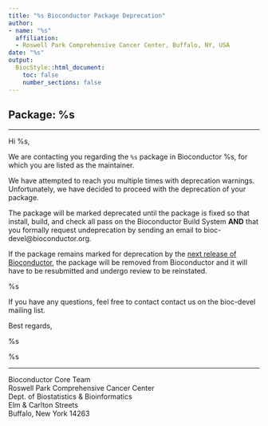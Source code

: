 ```yaml
---
title: "%s Bioconductor Package Deprecation"
author:
- name: "%s"
  affiliation:
  - Roswell Park Comprehensive Cancer Center, Buffalo, NY, USA
date: "%s"
output:
  BiocStyle::html_document:
    toc: false
    number_sections: false
---
```


## Package: %s

---


Hi %s,

We are contacting you regarding the `%s` package in Bioconductor
%s, for which you are listed as the maintainer.

We have attempted to reach you multiple times with deprecation warnings.
Unfortunately, we have decided to proceed with the deprecation of your package.

The package will be marked deprecated until the package is fixed so that
install, build, and check all pass on the Bioconductor Build System **AND**
that you formally request undeprecation by sending an email to
bioc-devel@bioconductor.org.

If the package remains marked for deprecation by the
[next release of Bioconductor](https://www.bioconductor.org/developers/release-schedule/),
the package will be removed from Bioconductor and it will have to be
resubmitted and undergo review to be reinstated.

%s

If you have any questions, feel free to contact contact us on the bioc-devel
mailing list.

Best regards,

%s


%s

---

<footer>
<p>Bioconductor Core Team
<br>Roswell Park Comprehensive Cancer Center
<br>Dept. of Biostatistics & Bioinformatics
<br>Elm & Carlton Streets
<br>Buffalo, New York 14263
</p>
</footer>
